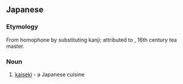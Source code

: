 ==Japanese==
{{ja-kanjitab|懐|石|料|理}}
{{wikipedia|Kaiseki}}

===Etymology===
From homophone {{m|ja|会席料理|sc=Jpan}} by substituting kanji; attributed to {{w|Sen no Rikyu}}, 16th century tea master.

===Noun===
{{ja-noun|かいせきりょうり}}

# [[kaiseki]] - a Japanese cuisine